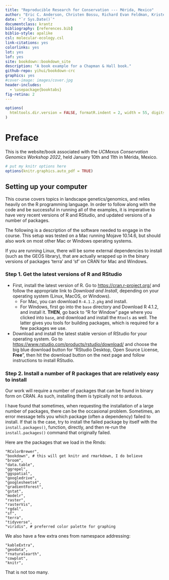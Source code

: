 ```yaml
--- 
title: "Reproducible Research for Conservation --- Mérida, Mexico"
author: "Eric C. Anderson, Christen Bossu, Richard Evan Feldman, Kristen C. Ruegg, Marius Somveille"
date: "`r Sys.Date()`"
documentclass: krantz
bibliography: [references.bib]
biblio-style: apalike
csl: molecular-ecology.csl
link-citations: yes
colorlinks: yes
lot: yes
lof: yes
site: bookdown::bookdown_site
description: "A book example for a Chapman & Hall book."
github-repo: yihui/bookdown-crc
graphics: yes
#cover-image: images/cover.jpg
header-includes: 
  - \usepackage{booktabs}
fig-retina: 2
---
```



```r
options(
  htmltools.dir.version = FALSE, formatR.indent = 2, width = 55, digits = 4
)
```

# Preface {-}

This is the website/book associated with the _UCMexus Conservation Genomics Workshop 2022_, held January 10th and 11th in Mérida, Mexico.


```r
# put my knitr options here
options(knitr.graphics.auto_pdf = TRUE)
```

## Setting up your computer

This course covers topics in landscape genetics/genomics, and relies
heavily on the R programming language.  In order to follow
along with the code and be successful in running all of the
examples, it is imperative to have very recent versions of
R and RStudio, and updated versions of a number of packages.  

The following is a description of the software needed to engage in the
course.  This setup was tested on a Mac running Mojave 10.14.6, but
should also work on most other Mac or Windows operating systems.

If you are running Linux, there will be some external dependencies to install
(such as the GEOS library), that are actually wrapped up in the binary
versions of packages 'terra' and 'sf' on CRAN for Mac and Windows.

### Step 1. Get the latest versions of R and RStudio

* First, install the latest version of R.  Go to 
[https://cran.r-project.org/](https://cran.r-project.org/) and follow the appropriate
link to _Download and Install_, depending on your operating system (Linux, MacOS, or Windows).
    - For Mac, you can download `R-4.1.2.pkg` and install.
    - For Windows, first go into the `base` directory and Download R 4.1.2, and install it. **THEN**, go back to "R for Window" page where you clicked into
    `base`, and download and install the `Rtools` as well.   The latter gives you
    tools for building packages, which is required for a few packages we use.

* Download and install the latest stable version of RStudio for
your operating system.  Go to 
[https://www.rstudio.com/products/rstudio/download/](https://www.rstudio.com/products/rstudio/download/) and choose the big blue download button for "RStudio Desktop, Open 
Source License, **Free**", then hit the download button on the next page and
follow instructions to install RStudio.

### Step 2. Install a number of R packages that are relatively easy to install

Our work will require a number of packages that can be found in binary
form on CRAN.  As such, installing them is typically not to arduous.

I have found that sometimes, when requesting the installation of a large number
of packages, there can be the occasional problem.  Sometimes, an error message
tells you which package (often a dependency) failed to install.  If that is
the case, try to install the failed package by itself with the `install.packages()`, 
function, directly, and then re-run the `install.packages()` command that
originally failed.

Here are the packages that we load in the Rmds:
```
"RColorBrewer",
"bookdown", # this will get knitr and rmarkdown, I do believe
"broom",
"data.table",
"ggrepel",
"ggspatial",
"googledrive",
"googlesheets4",
"gradientForest",
"gstat",
"modelr",
"raster",
"rasterVis",
"rgdal",
"sf",
"terra",
"tidyverse",
"viridis", # preferred color palette for graphing
```

We also have a few extra ones from namespace addressing:
```
"kableExtra",
"geodata",
"rnaturalearth",
"cowplot",
"knitr",
```

That is not too many.




